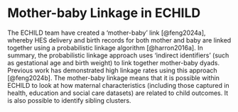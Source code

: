 # Mother-baby Linkage in ECHILD {#sec-mother-baby-linkage}

The ECHILD team have created a 'mother-baby' link [@feng2024a], whereby HES delivery and birth records for both mother and baby 
are linked together using a probabilistic linkage algorithm [@harron2016a]. In summary, the probabilistic linkage approach uses 
'indirect identifiers' (such as gestational age and birth weight) to link together mother-baby dyads. Previous work has 
demonstrated high linkage rates using this approach [@feng2024b]. The mother-baby linkage means that it is possible within 
ECHILD to look at how maternal characteristics (including those captured in health, education and social care datasets) are 
related to child outcomes. It is also possible to identify sibling clusters.
